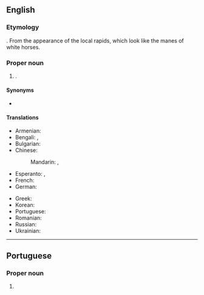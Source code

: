 {{also|white horse|White Horse}}
==English==
{{wikipedia|lang=en}}

===Etymology===
{{compound|en|white|horse}}.
From the appearance of the local rapids, which look like the manes of white horses.

===Proper noun===
{{en-proper noun}}

# {{place|en|capital city|terr/Yukon|c/Canada}}.

====Synonyms====
* {{l|en|White Horse}} {{gloss|former spelling}}

====Translations====
{{trans-top|capital of the Yukon Territory, Canada}}
* Armenian: {{t|hy|Ուայտհորս}}
* Bengali: {{t|bn|সাদাঘোড়া}}, {{t|bn|হোয়াইটহর্স|tr=hoaiṭhôrś}}
* Bulgarian: {{t|bg|Уайтхорс}}
* Chinese:
*: Mandarin: {{t|cmn|怀特霍斯|sc=Hani}}, {{t|cmn|白馬市|sc=Hani}}
* Esperanto: {{t|eo|Whitehorse}}, {{qualifier|Esperantized}} {{t|eo|Vajtohorso}}
* French: {{t+|fr|Whitehorse}}
* German: {{t+|de|Whitehorse}}
{{trans-mid}}
* Greek: {{t|el|Γουάιτχορς|n|sc=Grek}}
* Korean: {{t|ko|^화이트호스}}
* Portuguese: {{t|pt|Whitehorse|f}}
* Romanian: {{t|ro|Whitehorse}}
* Russian: {{t+|ru|Уайтхорс||tr=}}
* Ukrainian: {{t|uk|Вайтхорс}}
{{trans-bottom}}

----

==Portuguese==

===Proper noun===
{{pt-proper noun|f}}

# {{place|pt|capital city|terr/Yukon|c/Canada|t1=Whitehorse}}